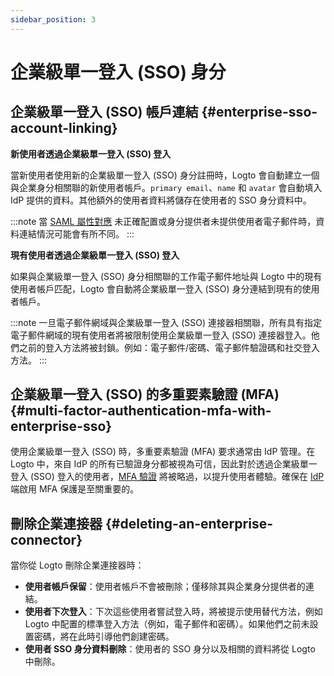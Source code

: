 ```yaml
---
sidebar_position: 3
---
```


# 企業級單一登入 (SSO) 身分

## 企業級單一登入 (SSO) 帳戶連結 \{#enterprise-sso-account-linking}

**新使用者透過企業級單一登入 (SSO) 登入**

當新使用者使用新的企業級單一登入 (SSO) 身分註冊時，Logto 會自動建立一個與企業身分相關聯的新使用者帳戶。`primary email`、`name` 和 `avatar` 會自動填入 IdP 提供的資料。其他額外的使用者資料將儲存在使用者的 SSO 身分資料中。

:::note
當 [SAML 屬性對應](/integrations/saml-sso#step-3-configure-user-attributes-mapping) 未正確配置或身分提供者未提供使用者電子郵件時，資料連結情況可能會有所不同。
:::

**現有使用者透過企業級單一登入 (SSO) 登入**

如果與企業級單一登入 (SSO) 身分相關聯的工作電子郵件地址與 Logto 中的現有使用者帳戶匹配，Logto 會自動將企業級單一登入 (SSO) 身分連結到現有的使用者帳戶。

:::note
一旦電子郵件網域與企業級單一登入 (SSO) 連接器相關聯，所有具有指定電子郵件網域的現有使用者將被限制使用企業級單一登入 (SSO) 連接器登入。他們之前的登入方法將被封鎖。例如：電子郵件/密碼、電子郵件驗證碼和社交登入方法。
:::

## 企業級單一登入 (SSO) 的多重要素驗證 (MFA) \{#multi-factor-authentication-mfa-with-enterprise-sso}

使用企業級單一登入 (SSO) 時，多重要素驗證 (MFA) 要求通常由 IdP 管理。在 Logto 中，來自 IdP 的所有已驗證身分都被視為可信，因此對於透過企業級單一登入 (SSO) 登入的使用者，[MFA 驗證](/end-user-flows/mfa) 將被略過，以提升使用者體驗。確保在 [IdP](/end-user-flows/enterprise-sso#key-components-of-enterprise-sso) 端啟用 MFA 保護是至關重要的。

## 刪除企業連接器 \{#deleting-an-enterprise-connector}

當你從 Logto 刪除企業連接器時：

- **使用者帳戶保留**：使用者帳戶不會被刪除；僅移除其與企業身分提供者的連結。
- **使用者下次登入**：下次這些使用者嘗試登入時，將被提示使用替代方法，例如 Logto 中配置的標準登入方法（例如，電子郵件和密碼）。如果他們之前未設置密碼，將在此時引導他們創建密碼。
- **使用者 SSO 身分資料刪除**：使用者的 SSO 身分以及相關的資料將從 Logto 中刪除。
